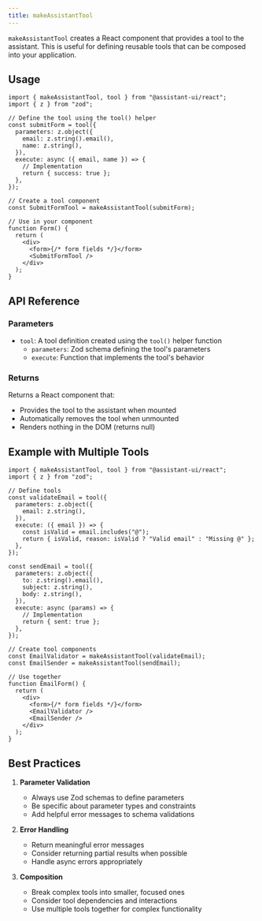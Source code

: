 ```yaml
---
title: makeAssistantTool
---
```


`makeAssistantTool` creates a React component that provides a tool to the assistant. This is useful for defining reusable tools that can be composed into your application.

## Usage

```tsx
import { makeAssistantTool, tool } from "@assistant-ui/react";
import { z } from "zod";

// Define the tool using the tool() helper
const submitForm = tool({
  parameters: z.object({
    email: z.string().email(),
    name: z.string(),
  }),
  execute: async ({ email, name }) => {
    // Implementation
    return { success: true };
  },
});

// Create a tool component
const SubmitFormTool = makeAssistantTool(submitForm);

// Use in your component
function Form() {
  return (
    <div>
      <form>{/* form fields */}</form>
      <SubmitFormTool />
    </div>
  );
}
```

## API Reference

### Parameters

- `tool`: A tool definition created using the `tool()` helper function
  - `parameters`: Zod schema defining the tool's parameters
  - `execute`: Function that implements the tool's behavior

### Returns

Returns a React component that:

- Provides the tool to the assistant when mounted
- Automatically removes the tool when unmounted
- Renders nothing in the DOM (returns null)

## Example with Multiple Tools

```tsx
import { makeAssistantTool, tool } from "@assistant-ui/react";
import { z } from "zod";

// Define tools
const validateEmail = tool({
  parameters: z.object({
    email: z.string(),
  }),
  execute: ({ email }) => {
    const isValid = email.includes("@");
    return { isValid, reason: isValid ? "Valid email" : "Missing @" };
  },
});

const sendEmail = tool({
  parameters: z.object({
    to: z.string().email(),
    subject: z.string(),
    body: z.string(),
  }),
  execute: async (params) => {
    // Implementation
    return { sent: true };
  },
});

// Create tool components
const EmailValidator = makeAssistantTool(validateEmail);
const EmailSender = makeAssistantTool(sendEmail);

// Use together
function EmailForm() {
  return (
    <div>
      <form>{/* form fields */}</form>
      <EmailValidator />
      <EmailSender />
    </div>
  );
}
```

## Best Practices

1. **Parameter Validation**

   - Always use Zod schemas to define parameters
   - Be specific about parameter types and constraints
   - Add helpful error messages to schema validations

2. **Error Handling**

   - Return meaningful error messages
   - Consider returning partial results when possible
   - Handle async errors appropriately

3. **Composition**
   - Break complex tools into smaller, focused ones
   - Consider tool dependencies and interactions
   - Use multiple tools together for complex functionality
